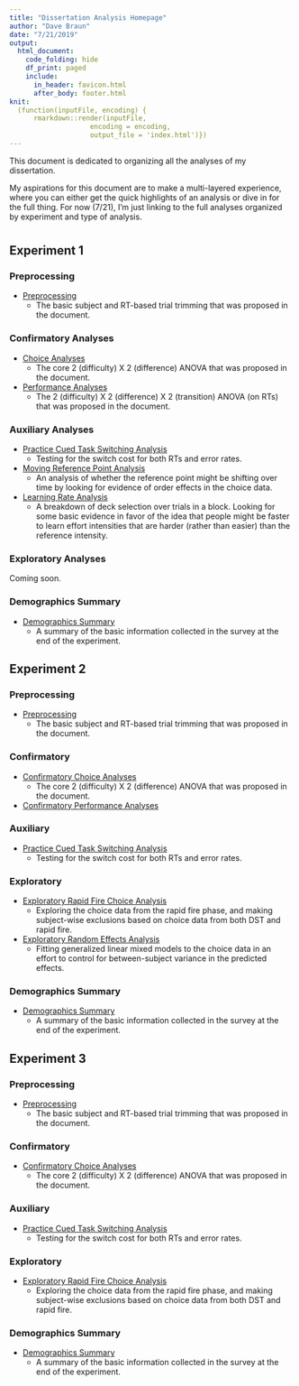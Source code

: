 ```yaml
---
title: "Dissertation Analysis Homepage"
author: "Dave Braun"
date: "7/21/2019"
output: 
  html_document:
    code_folding: hide
    df_print: paged
    include:
      in_header: favicon.html
      after_body: footer.html
knit:
  (function(inputFile, encoding) {
      rmarkdown::render(inputFile,
                    encoding = encoding,
                    output_file = 'index.html')})
---
```


This document is dedicated to organizing all the analyses of my dissertation.   

My aspirations for this document are to make a multi-layered experience, where you can either get the quick highlights of an analysis or dive in for the full thing. For now (7/21), I'm just linking to the full analyses organized by experiment and type of analysis.  

# {.tabset}
## Experiment 1
### Preprocessing  
* [Preprocessing](https://davebraun.org/dissertation/experiments/analysis/exp1/scripts/preprocessing/){target=_blank}  
  * The basic subject and RT-based trial trimming that was proposed in the document.  

### Confirmatory Analyses
* [Choice Analyses](https://davebraun.org/dissertation/experiments/analysis/exp1/scripts/confirmatory/choice/){target=_blank}  
  * The core 2 (difficulty) X 2 (difference) ANOVA that was proposed in the document.  
* [Performance Analyses](https://davebraun.org/dissertation/experiments/analysis/exp1/scripts/confirmatory/performance/){target=_blank}  
  * The 2 (difficulty) X 2 (difference) X 2 (transition) ANOVA (on RTs) that was proposed in the document.  

### Auxiliary Analyses
* [Practice Cued Task Switching Analysis](https://davebraun.org/dissertation/experiments/analysis/exp1/scripts/auxiliary/pracCued/){target=_blank}  
  * Testing for the switch cost for both RTs and error rates.
* [Moving Reference Point Analysis](https://davebraun.org/dissertation/experiments/analysis/exp1/scripts/auxiliary/movingReference/){target=_blank}  
  * An analysis of whether the reference point might be shifting over time by looking for evidence of order effects in the choice data.  
* [Learning Rate Analysis](https://davebraun.org/dissertation/experiments/analysis/exp1/scripts/auxiliary/learning/){target=_blank}  
  * A breakdown of deck selection over trials in a block. Looking for some basic evidence in favor of the idea that people might be faster to learn effort intensities that are harder (rather than easier) than the reference intensity.  

### Exploratory Analyses
Coming soon.

### Demographics Summary
* [Demographics Summary](https://davebraun.org/dissertation/experiments/analysis/exp1/scripts/demo/){target=_blank}  
  * A summary of the basic information collected in the survey at the end of the experiment.

## Experiment 2
### Preprocessing
* [Preprocessing](https://davebraun.org/dissertation/experiments/analysis/exp2/scripts/preprocessing/){target=_blank}  
  * The basic subject and RT-based trial trimming that was proposed in the document.  

### Confirmatory  
* [Confirmatory Choice Analyses](https://davebraun.org/dissertation/experiments/analysis/exp2/scripts/confirmatory/choice/){target=_blank}  
  * The core 2 (difficulty) X 2 (difference) ANOVA that was proposed in the document.  
* [Confirmatory Performance Analyses](https://davebraun.org/dissertation/experiments/analysis/exp2/scripts/confirmatory/performance){target=_blank}

### Auxiliary  
* [Practice Cued Task Switching Analysis](https://davebraun.org/dissertation/experiments/analysis/exp2/scripts/auxiliary/pracCued/){target=_blank}  
  * Testing for the switch cost for both RTs and error rates.

### Exploratory
* [Exploratory Rapid Fire Choice Analysis](https://davebraun.org/dissertation/experiments/analysis/exp2/scripts/exploratory/rapidFire/){target=_blank}  
  * Exploring the choice data from the rapid fire phase, and making subject-wise exclusions based on choice data from both DST and rapid fire.
* [Exploratory Random Effects Analysis](https://davebraun.org/dissertation/experiments/analysis/exp2/scripts/exploratory/randomEffects/){target=_blank}
  * Fitting generalized linear mixed models to the choice data in an effort to control for between-subject variance in the predicted effects.

### Demographics Summary
* [Demographics Summary](https://davebraun.org/dissertation/experiments/analysis/exp2/scripts/demo/){target=_blank}  
  * A summary of the basic information collected in the survey at the end of the experiment.

## Experiment 3

### Preprocessing  
* [Preprocessing](https://davebraun.org/dissertation/experiments/analysis/exp3/scripts/preprocessing/){target=_blank}  
  * The basic subject and RT-based trial trimming that was proposed in the document.  

### Confirmatory
* [Confirmatory Choice Analyses](https://davebraun.org/dissertation/experiments/analysis/exp3/scripts/confirmatory/choice/){target=_blank}  
  * The core 2 (difficulty) X 2 (difference) ANOVA that was proposed in the document.  

### Auxiliary  
* [Practice Cued Task Switching Analysis](https://davebraun.org/dissertation/experiments/analysis/exp3/scripts/auxiliary/pracCued/){target=_blank}  
  * Testing for the switch cost for both RTs and error rates.

### Exploratory
* [Exploratory Rapid Fire Choice Analysis](https://davebraun.org/dissertation/experiments/analysis/exp3/scripts/exploratory/rapidFire/){target=_blank}  
  * Exploring the choice data from the rapid fire phase, and making subject-wise exclusions based on choice data from both DST and rapid fire.

### Demographics Summary
* [Demographics Summary](https://davebraun.org/dissertation/experiments/analysis/exp3/scripts/demo/){target=_blank}  
  * A summary of the basic information collected in the survey at the end of the experiment.







